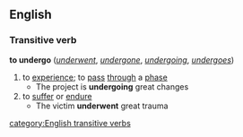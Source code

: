 ==English==
===Transitive verb===
'''to undergo'''  (''[[underwent]]'', ''[[undergone]]'', ''[[undergoing]]'', ''[[undergoes]]'')
#to [[experience]]; to [[pass]] [[through]] a [[phase]]
#* The project is '''undergoing''' great changes
#to [[suffer]] or [[endure]]
#* The victim '''underwent''' great trauma
[[category:English transitive verbs]]